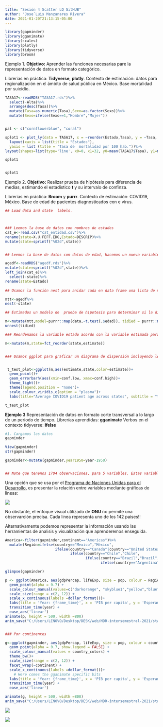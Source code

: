 ```yaml
---
title: "Sesión 4 Scatter LQ GitHUB"
author: "Jose´Luis Manzanares Rivera"
date: 2021-01-20T21:13:15-05:00
---
```


```r

library(gapminder)
library(gganimate)
library(scales)
library(plotly)
library(tidyverse)
library(broom)
```


Ejemplo 1. **Objetivo:** Aprender las funciones necesarias pare la representación de datos en formato categórico.  

Librerias en práctica: **Tidyverse**, **plotly**.  Contexto de estimación: datos para regionalización en el ámbito de salud pública en México. Base mortalidad por suicidio.


```r

TASA17<-readRDS("TASA17.rds")%>%
  select(-Alta)%>%
  arrange(desc(Tasa))%>%
  mutate(Tasa=as.numeric(Tasa),Sexo=as.factor(Sexo))%>%
  mutate(Sexo=ifelse(Sexo==1,"Hombre","Mujer"))


pal <- c("cornflowerblue", "coral")

splot1 <- plot_ly(data = TASA17, x = ~reorder(Estado,Tasa), y = ~Tasa, type = 'scatter', color = ~Sexo,  size=~Tasa, colors = pal)%>%
  layout(xaxis = list(title = "Estados"),
  yaxis = list (title = "Tasa de  mortalidad por 100 hab."))%>%
layout(shapes=list(type='line', x0=0, x1=32, y0=mean(TASA17$Tasa), y1=mean(TASA17$Tasa), line=list(dash='dot', width=.5,color="red")))

splot1



```

```r
splot1

```



Ejemplo 2. **Objetivo:** Realizar prueba de hipótesis para diferencia de medias, estimando el estadístico **t** y su intervalo de confinza. 

Librerias en práctica: **Broom** y **purrr**. Contexto de estimación: COVID19, México. Base de edad de pacientes diagnosticados con e virus.


```r
## Load data and state  labels.



### Leemos la base de datos con nombres de estados
cat_e<-read.csv("cat_entidad.csv")%>%
rename(state=X.U.FEFF.EDO,Estado=DESCRIP)%>%
mutate(state=sprintf("%02d",state))


## Leemos la base de datos con datos de edad, hacemos un nueva variable  llamada state considernado el mismo nombre de la variable existente en la  base de datos. Hacemos el join con los nombres de estados y eliminados variables repetidas. Remobramos variable state. 

agedf<-readRDS("agedf.rds")%>%
mutate(state=sprintf("%02d",state))%>%
left_join(cat_e)%>%
  select(-state)%>%
rename(state=Estado)
  
## Usamos la función nest para anidar cada en data frame una lista de variables por estado. 

mtt<-agedf%>%
nest(-state)

## Estimados un modelo de  prueba de hipotesis para determinar si la diferencia de edad entre estados es estadísticamente signidficativa. Y extraemos el estimado para la edad media por estado acorde con la prueba t.  

m<-mutate(mtt,model=purrr::map(data,~t.test(.$edad)), tidied = purrr::map(model, tidy))%>%
unnest(tidied)

### Reordenamos la variable estado acordo con la variable estimada para edad media. 

m<-mutate(m,state=fct_reorder(state,estimate))


### Usamos ggplot para graficar un diagrama de dispersión incluyendo los intervalos de confianza para cada estimado de esdad por estado. 


 t_test_plot<-ggplot(m,aes(estimate,state,color=estimate))+
  geom_point()+
  geom_errorbarh(aes(xmin=conf.low, xmax=conf.high))+
  theme_light()+
  theme(legend.position = "none")+
  scale_colour_viridis_c(option = "plasma")+
  labs(title="Average COVID19 patient age across states", subtitle = "t-test estimates and CI for age reported", x="Age (years)")

```

```r
t_test_plot
```

**Ejemplo 3** Representación de datos en formato corte transversal a lo largo de un periodo de tiempo. 
Librerías aprendidas: **gganimate**
Verbos en el contexto tidyverse: **ifelse**


```r
#1. Cargamos los datos
gapminder

View(gapminder)
str(gapminder)

gapminder<-mutate(gapminder,year1950=year-1950)


## Note que tenenos 1704 observaciones, para 5 variables. Estas variables como el GDP percapita, la esperanza de vida, la población, corresponden a 142 países en 5 continentes.
```




Una opción que se usa por el [Programa de Naciones Unidas para el Desarrollo](http://hdr.undp.org/en/data), es presentar la relación entre variables mediante gráficas de lineas:


![](/img/onu.jpg)




No obstante, el enfoque visual utilizado  de **ONU** no permite una observarción  precisa. Cada linea representa uno de los 142 paises!! 

Alternativamente podemos representar la información usando las herramientas de analisis y visualización  que aprenderemos enseguida.


```r
America<-filter(gapminder,continent=="Americas")%>%
  mutate(Región=ifelse(country=="Mexico","México",
                       ifelse(country=="Canada"|country=="United States","Norte América",
                              ifelse(country=="Chile","Chile",
                                     ifelse(country=="Brazil","Brazil",
                                            ifelse(country=="Argentina","Argentina","AL"))))))

glimpse(gapminder)
```

```r
p <- ggplot(America, aes(gdpPercap, lifeExp, size = pop, colour = Región)) +
  geom_point(alpha = 0.7) +
  scale_colour_manual(values=c("darkorange", "skyblue1","yellow","blue","green3","red")) +
  scale_size(range = c(2, 12)) +
  scale_x_continuous(labels =dollar_format())+
  labs(title = 'Year: {frame_time}', x = 'PIB per capita', y = 'Esperanza de vida') +
  transition_time(year) +
  ease_aes('linear')
animate(p, height = 500, width =800)
anim_save("C:/Users/LENOVO/Desktop/DESK/web/MDR-intersemestral-2021/static/img/p.gif")


### Por continentes 

g<-ggplot(gapminder, aes(gdpPercap, lifeExp, size = pop, colour = country)) +
  geom_point(alpha = 0.7, show.legend = FALSE) +
  scale_colour_manual(values = country_colors) +
  theme_bw()+
  scale_size(range = c(2, 12)) +
  facet_wrap(~continent) +
  scale_x_continuous(labels =dollar_format())+
    # Here comes the gganimate specific bits
  labs(title = 'Year: {frame_time}', x = 'PIB per capita', y = 'Esperanza de vida') +
  transition_time(year) +
  ease_aes('linear')

animate(g, height = 500, width =800)
anim_save("C:/Users/LENOVO/Desktop/DESK/web/MDR-intersemestral-2021/static/img/continents.gif")

```

![](/img/continents.gif)


![](/img/p.gif)

